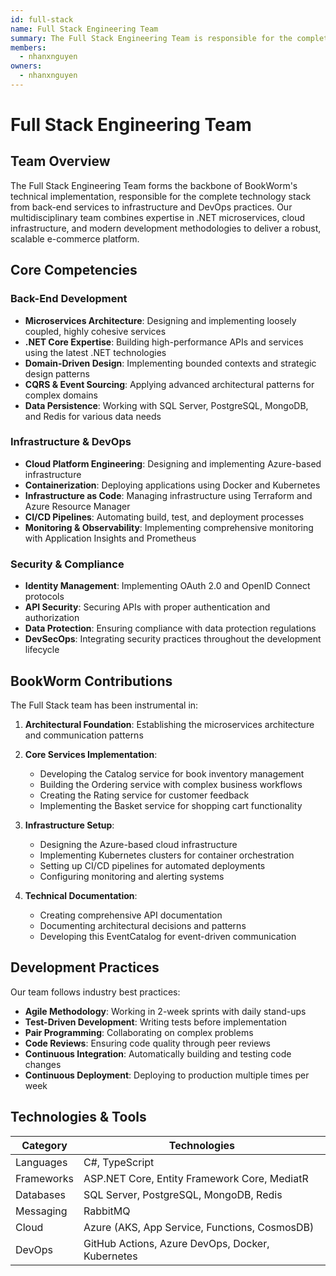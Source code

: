 ```yaml
---
id: full-stack
name: Full Stack Engineering Team
summary: The Full Stack Engineering Team is responsible for the complete technology stack of BookWorm, including back-end services, infrastructure, and DevOps practices.
members:
  - nhanxnguyen
owners:
  - nhanxnguyen
---
```


# Full Stack Engineering Team

## Team Overview

The Full Stack Engineering Team forms the backbone of BookWorm's technical implementation, responsible for the complete technology stack from back-end services to infrastructure and DevOps practices. Our multidisciplinary team combines expertise in .NET microservices, cloud infrastructure, and modern development methodologies to deliver a robust, scalable e-commerce platform.

## Core Competencies

### Back-End Development

- **Microservices Architecture**: Designing and implementing loosely coupled, highly cohesive services
- **.NET Core Expertise**: Building high-performance APIs and services using the latest .NET technologies
- **Domain-Driven Design**: Implementing bounded contexts and strategic design patterns
- **CQRS & Event Sourcing**: Applying advanced architectural patterns for complex domains
- **Data Persistence**: Working with SQL Server, PostgreSQL, MongoDB, and Redis for various data needs

### Infrastructure & DevOps

- **Cloud Platform Engineering**: Designing and implementing Azure-based infrastructure
- **Containerization**: Deploying applications using Docker and Kubernetes
- **Infrastructure as Code**: Managing infrastructure using Terraform and Azure Resource Manager
- **CI/CD Pipelines**: Automating build, test, and deployment processes
- **Monitoring & Observability**: Implementing comprehensive monitoring with Application Insights and Prometheus

### Security & Compliance

- **Identity Management**: Implementing OAuth 2.0 and OpenID Connect protocols
- **API Security**: Securing APIs with proper authentication and authorization
- **Data Protection**: Ensuring compliance with data protection regulations
- **DevSecOps**: Integrating security practices throughout the development lifecycle

## BookWorm Contributions

The Full Stack team has been instrumental in:

1. **Architectural Foundation**: Establishing the microservices architecture and communication patterns
2. **Core Services Implementation**:

   - Developing the Catalog service for book inventory management
   - Building the Ordering service with complex business workflows
   - Creating the Rating service for customer feedback
   - Implementing the Basket service for shopping cart functionality

3. **Infrastructure Setup**:

   - Designing the Azure-based cloud infrastructure
   - Implementing Kubernetes clusters for container orchestration
   - Setting up CI/CD pipelines for automated deployments
   - Configuring monitoring and alerting systems

4. **Technical Documentation**:
   - Creating comprehensive API documentation
   - Documenting architectural decisions and patterns
   - Developing this EventCatalog for event-driven communication

## Development Practices

Our team follows industry best practices:

- **Agile Methodology**: Working in 2-week sprints with daily stand-ups
- **Test-Driven Development**: Writing tests before implementation
- **Pair Programming**: Collaborating on complex problems
- **Code Reviews**: Ensuring code quality through peer reviews
- **Continuous Integration**: Automatically building and testing code changes
- **Continuous Deployment**: Deploying to production multiple times per week

## Technologies & Tools

| Category   | Technologies                                     |
| ---------- | ------------------------------------------------ |
| Languages  | C#, TypeScript                                   |
| Frameworks | ASP.NET Core, Entity Framework Core, MediatR     |
| Databases  | SQL Server, PostgreSQL, MongoDB, Redis           |
| Messaging  | RabbitMQ                                         |
| Cloud      | Azure (AKS, App Service, Functions, CosmosDB)    |
| DevOps     | GitHub Actions, Azure DevOps, Docker, Kubernetes |
